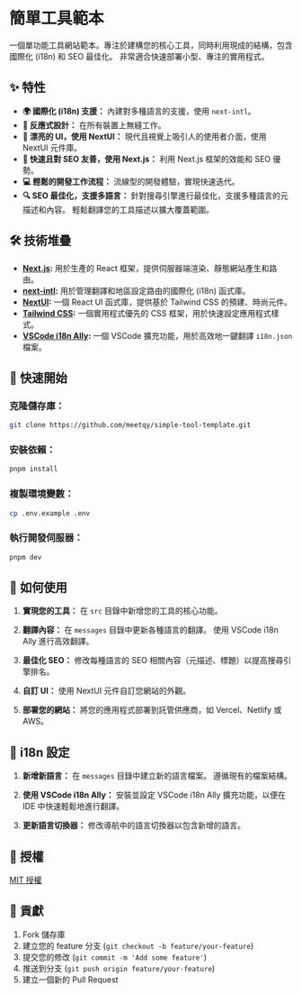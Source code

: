 # 簡單工具範本

一個單功能工具網站範本。專注於建構您的核心工具，同時利用現成的結構，包含國際化 (i18n) 和 SEO 最佳化。 非常適合快速部署小型、專注的實用程式。

## ✨ 特性

- **🌍 國際化 (i18n) 支援：** 內建對多種語言的支援，使用 `next-intl`。
- **📱 反應式設計：** 在所有裝置上無縫工作。
- **🎨 漂亮的 UI，使用 NextUI：** 現代且視覺上吸引人的使用者介面，使用 NextUI 元件庫。
- **🚀 快速且對 SEO 友善，使用 Next.js：** 利用 Next.js 框架的效能和 SEO 優勢。
- **💻 輕鬆的開發工作流程：** 流線型的開發體驗，實現快速迭代。
- **🔍 SEO 最佳化，支援多語言：** 針對搜尋引擎進行最佳化，支援多種語言的元描述和內容。 輕鬆翻譯您的工具描述以擴大覆蓋範圍。

## 🛠️ 技術堆疊

- **[Next.js](https://nextjs.org/):** 用於生產的 React 框架，提供伺服器端渲染、靜態網站產生和路由。
- **[next-intl](https://next-intl-docs.vercel.app/):** 用於管理翻譯和地區設定路由的國際化 (i18n) 函式庫。
- **[NextUI](https://nextui.org/):** 一個 React UI 函式庫，提供基於 Tailwind CSS 的預建、時尚元件。
- **[Tailwind CSS](https://tailwindcss.com/):** 一個實用程式優先的 CSS 框架，用於快速設定應用程式樣式。
- **[VSCode i18n Ally](https://marketplace.visualstudio.com/items?itemName=lokalise.i18n-ally):** 一個 VSCode 擴充功能，用於高效地一鍵翻譯 `i18n.json` 檔案。

## 🚀 快速開始

### **克隆儲存庫：**

```bash
git clone https://github.com/meetqy/simple-tool-template.git
```

### **安裝依賴：**

```bash
pnpm install
```

### **複製環境變數：**

```bash
cp .env.example .env
```

### **執行開發伺服器：**

```bash
pnpm dev
```

## 📖 如何使用

1. **實現您的工具：** 在 `src` 目錄中新增您的工具的核心功能。

2. **翻譯內容：** 在 `messages` 目錄中更新各種語言的翻譯。 使用 VSCode i18n Ally 進行高效翻譯。

3. **最佳化 SEO：** 修改每種語言的 SEO 相關內容（元描述、標題）以提高搜尋引擎排名。

4. **自訂 UI：** 使用 NextUI 元件自訂您網站的外觀。

5. **部署您的網站：** 將您的應用程式部署到託管供應商，如 Vercel、Netlify 或 AWS。

## 📝 i18n 設定

1. **新增新語言：** 在 `messages` 目錄中建立新的語言檔案。 遵循現有的檔案結構。

2. **使用 VSCode i18n Ally：** 安裝並設定 VSCode i18n Ally 擴充功能，以便在 IDE 中快速輕鬆地進行翻譯。

3. **更新語言切換器：** 修改導航中的語言切換器以包含新增的語言。

## 📄 授權

[MIT 授權](LICENSE)

## 🤝 貢獻

1. Fork 儲存庫
2. 建立您的 feature 分支 (`git checkout -b feature/your-feature`)
3. 提交您的修改 (`git commit -m 'Add some feature'`)
4. 推送到分支 (`git push origin feature/your-feature`)
5. 建立一個新的 Pull Request
